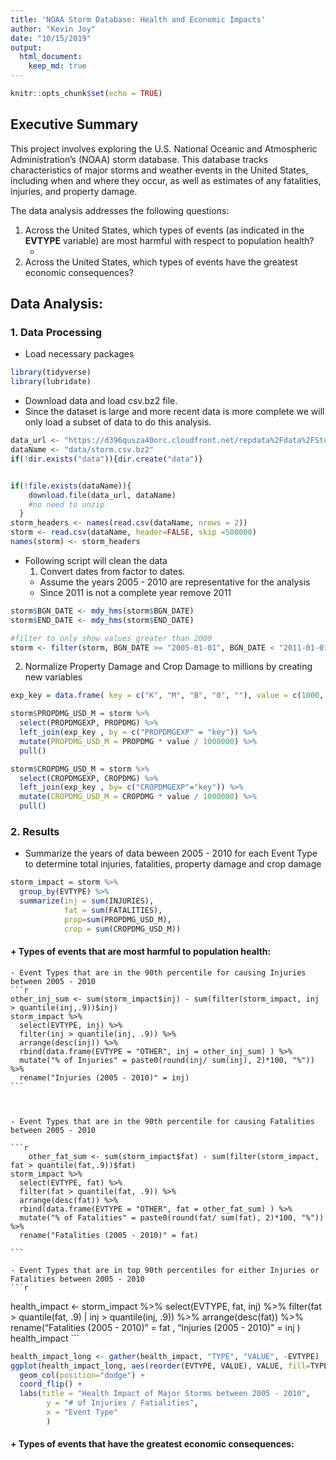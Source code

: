 ```yaml
---
title: 'NOAA Storm Database: Health and Economic Impacts'
author: "Kevin Joy"
date: "10/15/2019"
output: 
  html_document:
    keep_md: true
---
```


```r
knitr::opts_chunk$set(echo = TRUE)
```

## Executive Summary

This project involves exploring the U.S. National Oceanic and Atmospheric Administration's (NOAA) storm database. This database tracks characteristics of major storms and weather events in the United States, including when and where they occur, as well as estimates of any fatalities, injuries, and property damage.  

The data analysis addresses the following questions:

1. Across the United States, which types of events (as indicated in the **EVTYPE** variable) are most harmful with respect to population health?
    * 

2. Across the United States, which types of events have the greatest economic consequences?


## Data Analysis:

### 1. Data Processing
- Load necessary packages
```r
library(tidyverse)
library(lubridate)
```

- Download data and load csv.bz2 file.
- Since the dataset is large and more recent data is more complete we will only load a subset of data to do this analysis.
```r
data_url <- "https://d396qusza40orc.cloudfront.net/repdata%2Fdata%2FStormData.csv.bz2"
dataName <- "data/storm.csv.bz2"
if(!dir.exists("data")){dir.create("data")}


if(!file.exists(dataName)){
    download.file(data_url, dataName)
    #no need to unzip
  }
storm_headers <- names(read.csv(dataName, nrows = 2))
storm <- read.csv(dataName, header=FALSE, skip =500000)
names(storm) <- storm_headers
```

- Following script will clean the data
  1. Convert dates from factor to dates. 
    * Assume the years 2005 - 2010 are representative for the analysis
    * Since 2011 is not a complete year remove 2011
  
```r
storm$BGN_DATE <- mdy_hms(storm$BGN_DATE)
storm$END_DATE <- mdy_hms(storm$END_DATE)

#filter to only show values greater than 2000
storm <- filter(storm, BGN_DATE >= "2005-01-01", BGN_DATE < "2011-01-01")
```

  2. Normalize Property Damage and Crop Damage to millions by creating new variables
```r
exp_key = data.frame( key = c("K", "M", "B", "0", ""), value = c(1000, 1000000, 1000000000, 10, 0))

storm$PROPDMG_USD_M = storm %>%
  select(PROPDMGEXP, PROPDMG) %>%
  left_join(exp_key , by = c("PROPDMGEXP" = "key")) %>%
  mutate(PROPDMG_USD_M = PROPDMG * value / 1000000) %>%
  pull()

storm$CROPDMG_USD_M = storm %>%
  select(CROPDMGEXP, CROPDMG) %>%
  left_join(exp_key , by= c("CROPDMGEXP"="key")) %>%
  mutate(CROPDMG_USD_M = CROPDMG * value / 1000000) %>%
  pull()


```


### 2. Results
- Summarize the years of data beween 2005 - 2010 for each Event Type to determine total injuries, fatalities, property damage and crop damage
```r
storm_impact = storm %>% 
  group_by(EVTYPE) %>% 
  summarize(inj = sum(INJURIES),
            fat = sum(FATALITIES),
            prop=sum(PROPDMG_USD_M),
            crop = sum(CROPDMG_USD_M))
```

#### + Types of events that are most harmful to population health:
    - Event Types that are in the 90th percentile for causing Injuries between 2005 - 2010
    ```r
    other_inj_sum <- sum(storm_impact$inj) - sum(filter(storm_impact, inj > quantile(inj,.9))$inj)
    storm_impact %>%
      select(EVTYPE, inj) %>%
      filter(inj > quantile(inj, .9)) %>%
      arrange(desc(inj)) %>%
      rbind(data.frame(EVTYPE = "OTHER", inj = other_inj_sum) ) %>%      
      mutate("% of Injuries" = paste0(round(inj/ sum(inj), 2)*100, "%")) %>%
      rename("Injuries (2005 - 2010)" = inj)
    ```



    - Event Types that are in the 90th percentile for causing Fatalities between 2005 - 2010

    ```r
        other_fat_sum <- sum(storm_impact$fat) - sum(filter(storm_impact, fat > quantile(fat,.9))$fat)
    storm_impact %>%
      select(EVTYPE, fat) %>%
      filter(fat > quantile(fat, .9)) %>%
      arrange(desc(fat)) %>%
      rbind(data.frame(EVTYPE = "OTHER", fat = other_fat_sum) ) %>%      
      mutate("% of Fatalities" = paste0(round(fat/ sum(fat), 2)*100, "%")) %>%
      rename("Fatalities (2005 - 2010)" = fat)
             
    ```

    - Event Types that are in top 90th percentiles for either Injuries or Fatalities between 2005 - 2010
    ```r
health_impact <- storm_impact %>%
      select(EVTYPE, fat, inj) %>%
      filter(fat > quantile(fat, .9) | inj > quantile(inj, .9)) %>%
      arrange(desc(fat)) %>%
      rename("Fatalities (2005 - 2010)" = fat ,
                         "Injuries (2005 - 2010)" = inj )
    health_impact
    ```    


```r

health_impact_long <- gather(health_impact, "TYPE", "VALUE", -EVTYPE)
ggplot(health_impact_long, aes(reorder(EVTYPE, VALUE), VALUE, fill=TYPE)) +
  geom_col(position="dodge") +
  coord_flip() +
  labs(title = "Health Impact of Major Storms between 2005 - 2010",
        y = "# of Injuries / Fatialities",
        x = "Event Type"
        )
```

#### + Types of events that have the greatest economic consequences:
    


